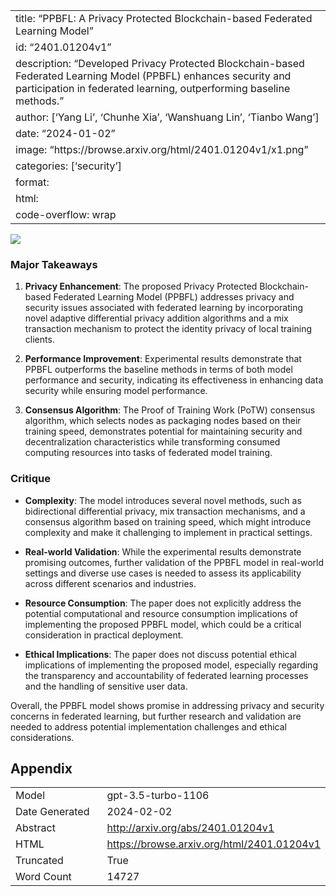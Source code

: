 
---
title: "PPBFL: A Privacy Protected Blockchain-based Federated Learning Model"
id: "2401.01204v1"
description: "Developed Privacy Protected Blockchain-based Federated Learning Model (PPBFL) enhances security and participation in federated learning, outperforming baseline methods."
author: ['Yang Li', 'Chunhe Xia', 'Wanshuang Lin', 'Tianbo Wang']
date: "2024-01-02"
image: "https://browse.arxiv.org/html/2401.01204v1/x1.png"
categories: ['security']
format:
  html:
    code-overflow: wrap
---

![](https://browse.arxiv.org/html/2401.01204v1/x1.png)

### Major Takeaways

1. **Privacy Enhancement**: The proposed Privacy Protected Blockchain-based Federated Learning Model (PPBFL) addresses privacy and security issues associated with federated learning by incorporating novel adaptive differential privacy addition algorithms and a mix transaction mechanism to protect the identity privacy of local training clients.

2. **Performance Improvement**: Experimental results demonstrate that PPBFL outperforms the baseline methods in terms of both model performance and security, indicating its effectiveness in enhancing data security while ensuring model performance.

3. **Consensus Algorithm**: The Proof of Training Work (PoTW) consensus algorithm, which selects nodes as packaging nodes based on their training speed, demonstrates potential for maintaining security and decentralization characteristics while transforming consumed computing resources into tasks of federated model training.

### Critique

- **Complexity**: The model introduces several novel methods, such as bidirectional differential privacy, mix transaction mechanisms, and a consensus algorithm based on training speed, which might introduce complexity and make it challenging to implement in practical settings.
  
- **Real-world Validation**: While the experimental results demonstrate promising outcomes, further validation of the PPBFL model in real-world settings and diverse use cases is needed to assess its applicability across different scenarios and industries.

- **Resource Consumption**: The paper does not explicitly address the potential computational and resource consumption implications of implementing the proposed PPBFL model, which could be a critical consideration in practical deployment.

- **Ethical Implications**: The paper does not discuss potential ethical implications of implementing the proposed model, especially regarding the transparency and accountability of federated learning processes and the handling of sensitive user data.

Overall, the PPBFL model shows promise in addressing privacy and security concerns in federated learning, but further research and validation are needed to address potential implementation challenges and ethical considerations.

## Appendix

|          |          |
|----------|----------|
| Model     | gpt-3.5-turbo-1106       |
| Date Generated     | 2024-02-02       |
| Abstract | [http://arxiv.org/abs/2401.01204v1](http://arxiv.org/abs/2401.01204v1)        |
| HTML     | [https://browse.arxiv.org/html/2401.01204v1](https://browse.arxiv.org/html/2401.01204v1)       |
| Truncated       | True       |
| Word Count       | 14727       |
